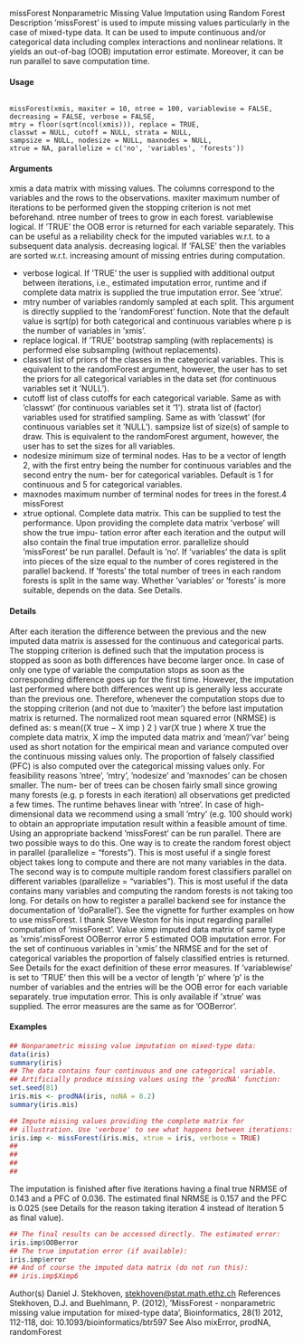 
missForest
Nonparametric Missing Value Imputation using Random Forest
Description
’missForest’ is used to impute missing values particularly in the case of mixed-type data. It can
be used to impute continuous and/or categorical data including complex interactions and nonlinear
relations. It yields an out-of-bag (OOB) imputation error estimate. Moreover, it can be run parallel
to save computation time.

#### Usage
<pre><code>
missForest(xmis, maxiter = 10, ntree = 100, variablewise = FALSE,
decreasing = FALSE, verbose = FALSE,
mtry = floor(sqrt(ncol(xmis))), replace = TRUE,
classwt = NULL, cutoff = NULL, strata = NULL,
sampsize = NULL, nodesize = NULL, maxnodes = NULL,
xtrue = NA, parallelize = c('no', 'variables', 'forests'))
</code></pre>

#### Arguments
xmis a data matrix with missing values. The columns correspond to the variables and
the rows to the observations.
maxiter maximum number of iterations to be performed given the stopping criterion is
not met beforehand.
ntree number of trees to grow in each forest.
variablewise logical. If ’TRUE’ the OOB error is returned for each variable separately. This
can be useful as a reliability check for the imputed variables w.r.t. to a subsequent data analysis.
decreasing logical. If ’FALSE’ then the variables are sorted w.r.t. increasing amount of
missing entries during computation.

* verbose logical. If ’TRUE’ the user is supplied with additional output between iterations,
i.e., estimated imputation error, runtime and if complete data matrix is supplied
the true imputation error. See ’xtrue’.
* mtry number of variables randomly sampled at each split. This argument is directly
supplied to the ’randomForest’ function. Note that the default value is sqrt(p)
for both categorical and continuous variables where p is the number of variables
in ’xmis’.
* replace logical. If ’TRUE’ bootstrap sampling (with replacements) is performed else
subsampling (without replacements).
* classwt list of priors of the classes in the categorical variables. This is equivalent to the
randomForest argument, however, the user has to set the priors for all categorical
variables in the data set (for continuous variables set it ’NULL’).
* cutoff list of class cutoffs for each categorical variable. Same as with ’classwt’ (for continuous variables set it ’1’).
strata list of (factor) variables used for stratified sampling. Same as with ’classwt’ (for continuous variables set it ’NULL’).
sampsize list of size(s) of sample to draw. This is equivalent to the randomForest argument, however, the user has to set the sizes for all variables.
* nodesize minimum size of terminal nodes. Has to be a vector of length 2, with the first
entry being the number for continuous variables and the second entry the num-
ber for categorical variables. Default is 1 for continuous and 5 for categorical
variables.
* maxnodes maximum number of terminal nodes for trees in the forest.4
missForest
* xtrue optional. Complete data matrix. This can be supplied to test the performance.
Upon providing the complete data matrix ’verbose’ will show the true impu-
tation error after each iteration and the output will also contain the final true
imputation error.
parallelize should ’missForest’ be run parallel. Default is ’no’. If ’variables’ the data is
split into pieces of the size equal to the number of cores registered in the parallel
backend. If ’forests’ the total number of trees in each random forests is split in
the same way. Whether ’variables’ or ’forests’ is more suitable, depends on the
data. See Details.

#### Details
After each iteration the difference between the previous and the new imputed data matrix is assessed
for the continuous and categorical parts. The stopping criterion is defined such that the imputation
process is stopped as soon as both differences have become larger once. In case of only one type
of variable the computation stops as soon as the corresponding difference goes up for the first time.
However, the imputation last performed where both differences went up is generally less accurate
than the previous one. Therefore, whenever the computation stops due to the stopping criterion (and
not due to ’maxiter’) the before last imputation matrix is returned.
The normalized root mean squared error (NRMSE) is defined as:
s
mean((X true − X imp ) 2 )
var(X true )
where X true the complete data matrix, X imp the imputed data matrix and ’mean’/’var’ being used
as short notation for the empirical mean and variance computed over the continuous missing values
only.
The proportion of falsely classified (PFC) is also computed over the categorical missing values only.
For feasibility reasons ’ntree’, ’mtry’, ’nodesize’ and ’maxnodes’ can be chosen smaller. The num-
ber of trees can be chosen fairly small since growing many forests (e.g. p forests in each iteration)
all observations get predicted a few times. The runtime behaves linear with ’ntree’. In case of
high-dimensional data we recommend using a small ’mtry’ (e.g. 100 should work) to obtain an
appropriate imputation result within a feasible amount of time.
Using an appropriate backend ’missForest’ can be run parallel. There are two possible ways to
do this. One way is to create the random forest object in parallel (parallelize = "forests"). This is
most useful if a single forest object takes long to compute and there are not many variables in the
data. The second way is to compute multiple random forest classifiers parallel on different variables
(parallelize = "variables"). This is most useful if the data contains many variables and computing
the random forests is not taking too long. For details on how to register a parallel backend see for
instance the documentation of ’doParallel’).
See the vignette for further examples on how to use missForest.
I thank Steve Weston for his input regarding parallel computation of ’missForest’.
Value
ximp
imputed data matrix of same type as ’xmis’.missForest
OOBerror
error
5
estimated OOB imputation error. For the set of continuous variables in ’xmis’
the NRMSE and for the set of categorical variables the proportion of falsely
classified entries is returned. See Details for the exact definition of these error
measures. If ’variablewise’ is set to ’TRUE’ then this will be a vector of length
’p’ where ’p’ is the number of variables and the entries will be the OOB error
for each variable separately.
true imputation error. This is only available if ’xtrue’ was supplied. The error
measures are the same as for ’OOBerror’.

#### Examples
```r

## Nonparametric missing value imputation on mixed-type data:
data(iris)
summary(iris)
## The data contains four continuous and one categorical variable.
## Artificially produce missing values using the 'prodNA' function:
set.seed(81)
iris.mis <- prodNA(iris, noNA = 0.2)
summary(iris.mis)
```

```r
## Impute missing values providing the complete matrix for
## illustration. Use 'verbose' to see what happens between iterations:
iris.imp <- missForest(iris.mis, xtrue = iris, verbose = TRUE)
##
##
##
##
```
The imputation is finished after five iterations having a final
true NRMSE of 0.143 and a PFC of 0.036. The estimated final NRMSE
is 0.157 and the PFC is 0.025 (see Details for the reason taking
iteration 4 instead of iteration 5 as final value).
```r
## The final results can be accessed directly. The estimated error:
iris.imp$OOBerror
## The true imputation error (if available):
iris.imp$error
## And of course the imputed data matrix (do not run this):
## iris.imp$Ximp6
```

Author(s)
Daniel J. Stekhoven, <stekhoven@stat.math.ethz.ch>
References
Stekhoven, D.J. and Buehlmann, P. (2012), ’MissForest - nonparametric missing value imputation
for mixed-type data’, Bioinformatics, 28(1) 2012, 112-118, doi: 10.1093/bioinformatics/btr597
See Also
mixError, prodNA, randomForest
